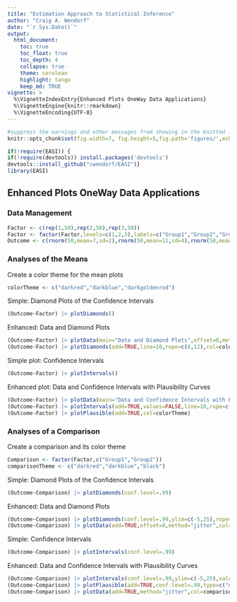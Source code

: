 ```yaml
---
title: "Estimation Approach to Statistical Inference"
author: "Craig A. Wendorf"
date: "`r Sys.Date()`"
output:
  html_document:
    toc: true
    toc_float: true
    toc_depth: 4
    collapse: true
    theme: cerulean
    highlight: tango
    keep_md: TRUE
vignette: >
  %\VignetteIndexEntry{Enhanced Plots OneWay Data Applications}
  %\VignetteEngine{knitr::rmarkdown}
  %\VignetteEncoding{UTF-8}
---
```


```r
#suppress the warnings and other messages from showing in the knitted file.
knitr::opts_chunk$set(fig.width=7, fig.height=5,fig.path='figures/',echo=TRUE,warning=FALSE,message=FALSE)
```

```r
if(!require(EASI)) {
if(!require(devtools)) install.packages('devtools')
devtools::install_github("cwendorf/EASI")}
library(EASI)
```

## Enhanced Plots OneWay Data Applications

### Data Management

```r
Factor <- c(rep(1,50),rep(2,50),rep(3,50))
Factor <- factor(Factor,levels=c(1,2,3),labels=c("Group1","Group2","Group3"))
Outcome <- c(rnorm(50,mean=7,sd=2),rnorm(50,mean=11,sd=4),rnorm(50,mean=12,sd=4))
```

### Analyses of the Means

Create a color theme for the mean plots
```r
colorTheme <- c("darkred","darkblue","darkgoldenrod")
```

Simple: Diamond Plots of the Confidence Intervals
```r
(Outcome~Factor) |> plotDiamonds()
```

Enhanced: Data and Diamond Plots
```r
(Outcome~Factor) |> plotData(main="Data and Diamond Plots",offset=0,method="jitter",col=colorTheme)
(Outcome~Factor) |> plotDiamonds(add=TRUE,line=10,rope=c(8,12),col=colorTheme)
```

Simple plot: Confidence Intervals
```r
(Outcome~Factor) |> plotIntervals()
```

Enhanced plot: Data and Confidence Intervals with Plausibility Curves
```r
(Outcome~Factor) |> plotData(main="Data and Confidence Intervals with Plausibility Curves",offset=-.15,method="jitter",col=colorTheme)
(Outcome~Factor) |> plotIntervals(add=TRUE,values=FALSE,line=10,rope=c(8,12),col=colorTheme)
(Outcome~Factor) |> plotPlausible(add=TRUE,col=colorTheme)
```

### Analyses of a Comparison

Create a comparison and its color theme
```r
Comparison <- factor(Factor,c("Group1","Group2"))
comparisonTheme <- c("darkred","darkblue","black")
```

Simple: Diamond Plots of the Confidence Intervals
```r
(Outcome~Comparison) |> plotDiamonds(conf.level=.99)
```

Enhanced: Data and Diamond Plots
```r
(Outcome~Comparison) |> plotDiamonds(conf.level=.99,ylim=c(-5,25),rope=c(-2,2),col=comparisonTheme)
(Outcome~Comparison) |> plotData(add=TRUE,offset=0,method="jitter",col=comparisonTheme)
```

Simple: Confidence Intervals
```r
(Outcome~Comparison) |> plotIntervals(conf.level=.99)
```

Enhanced: Data and Confidence Intervals with Plausibility Curves
```r
(Outcome~Comparison) |> plotIntervals(conf.level=.99,ylim=c(-5,25),values=FALSE,rope=c(-2,2),col=comparisonTheme)
(Outcome~Comparison) |> plotPlausible(add=TRUE,conf.level=.99,type=c("none","none","right"),col=comparisonTheme)
(Outcome~Comparison) |> plotData(add=TRUE,method="jitter",col=comparisonTheme)
```